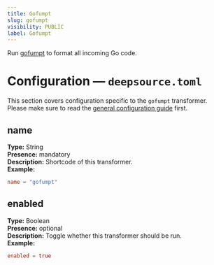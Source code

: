 ```yaml
---
title: Gofumpt
slug: gofumpt
visibility: PUBLIC
label: Gofumpt
---
```

Run [gofumpt](https://github.com/mvdan/gofumpt) to format all incoming Go code.

# Configuration — `deepsource.toml`

This section covers configuration specific to the `gofumpt` transformer. Please make sure to read the [general configuration guide](https://deepsource-docs.readme.io/docs/configuration) first.

## name

**Type:** String  
**Presence:** mandatory  
**Description:** Shortcode of this transformer.  
**Example:**

```toml TOML
name = "gofumpt"
```

## enabled

**Type:** Boolean  
**Presence:** optional  
**Description:** Toggle whether this transformer should be run.  
**Example:**

```toml
enabled = true
```